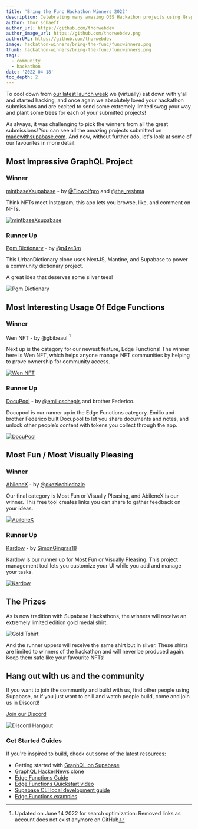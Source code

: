 ```yaml
---
title: 'Bring the Func Hackathon Winners 2022'
description: Celebrating many amazing OSS Hackathon projects using GraphQL and Edge Functions.
author: thor_schaeff
author_url: https://github.com/thorwebdev
author_image_url: https://github.com/thorwebdev.png
authorURL: https://github.com/thorwebdev
image: hackathon-winners/bring-the-func/funcwinners.png
thumb: hackathon-winners/bring-the-func/funcwinners.png
tags:
  - community
  - hackathon
date: '2022-04-18'
toc_depth: 2
---
```


To cool down from [our latest launch week](/blog/2022/03/25/supabase-launch-week-four) we (virtually) sat down with y'all and started hacking, and once again we absolutely loved your hackathon submissions and are excited to send some extremely limited swag your way and plant some trees for each of your submitted projects!

As always, it was challenging to pick the winners from all the great submissions! You can see all the amazing projects submitted on [madewithsupabase.com](https://www.madewithsupabase.com/bring-the-func). And now, without further ado, let's look at some of our favourites in more detail:

## Most Impressive GraphQL Project

### Winner

[mintbaseXsupabase](https://github.com/3lLobo/mintbaseXsupabase) - by [@Flowolfpro](https://twitter.com/Flowolfpro) and [@the_reshma](https://twitter.com/the_reshma)

Think NFTs meet Instagram, this app lets you browse, like, and comment on NFTs.

[![mintbaseXsupabase](https://madewithsupabase-git-bring-the-func-zernonia.vercel.app/api/resize?link=mintbasexsupabase-1dttd-162639349-3f334480-f8a9-4b58-88b1-0a6688a16ffapng&w=1000)](https://github.com/3lLobo/mintbaseXsupabase)

### Runner Up

[Pgm Dictionary](https://github.com/n4ze3m/PgmDictionary) - by [@n4ze3m](https://twitter.com/n4ze3m)

This UrbanDictionary clone uses NextJS, Mantine, and Supabase to power a community dictionary project.

A great idea that deserves some silver tees!

[![Pgm Dictionary](https://madewithsupabase-git-bring-the-func-zernonia.vercel.app/api/resize?link=pgm-26sp1-screenzy-1649267250672png&w=1000)](https://github.com/n4ze3m/PgmDictionary)

## Most Interesting Usage Of Edge Functions

### Winner

Wen NFT - by @gbibeaul [^1]

Next up is the category for our newest feature, Edge Functions! The winner here is Wen NFT, which helps anyone manage NFT communities by helping to prove ownership for community access.

[![Wen NFT](https://madewithsupabase-git-bring-the-func-zernonia.vercel.app/api/resize?link=wen-nft-37xz7-screenshot-2022-04-03-at-19-31-44-web3-fullstackpng&w=1000)](https://github.com/gbibeaul/supabase-wen)

### Runner Up

[DocuPool](https://github.com/emilioschepis/docupool) - by [@emilioschepis](https://twitter.com/emilioschepis) and brother Federico.

Docupool is our runner up in the Edge Functions category. Emilio and brother Federico built Docupool to let you share documents and notes, and unlock other people’s content with tokens you collect through the app.

[![DocuPool](https://madewithsupabase-git-bring-the-func-zernonia.vercel.app/api/resize?link=docupool-document-sharing-platform-svuxo-screen-shot-2022-04-10-at-222753png&w=1000)](https://github.com/emilioschepis/docupool)

## Most Fun / Most Visually Pleasing

### Winner

[AbileneX](https://github.com/okezieuc/abilenex) - by [@okeziechiedozie](https://twitter.com/okeziechiedozie)

Our final category is Most Fun or Visually Pleasing, and AbileneX is our winner. This free tool creates links you can share to gather feedback on your ideas.

[![AbileneX](https://madewithsupabase-git-bring-the-func-zernonia.vercel.app/api/resize?link=abilenex-the-revolutionary-idea-feedback-tool-7iaib-cover-imagepng&w=1000)](https://github.com/okezieuc/abilenex)

### Runner Up

[Kardow](https://github.com/Kardow/kardow-app) - by [SimonGingras18](https://twitter.com/SimonGingras18)

Kardow is our runner up for Most Fun or Visually Pleasing. This project management tool lets you customize your UI while you add and manage your tasks.

[![Kardow](https://madewithsupabase-git-bring-the-func-zernonia.vercel.app/api/resize?link=kardow-1ust9-kardow-templatepng&w=1000)](https://github.com/Kardow/kardow-app)

## The Prizes

As is now tradition with Supabase Hackathons, the winners will receive an extremely limited edition gold medal shirt.

![Gold Tshirt](/images/blog/hackathon-winners/bring-the-func/gold_function_tee.png)

And the runner uppers will receive the same shirt but in silver. These shirts are limited to winners of the hackathon and will never be produced again. Keep them safe like your favourite NFTs!

## Hang out with us and the community

If you want to join the community and build with us, find other people using Supabase, or if you just want to chill and watch people build, come and join us in Discord!

[Join our Discord](https://discord.supabase.com)

![Discord Hangout](/images/blog/hackathon/community.png)

### Get Started Guides

If you're inspired to build, check out some of the latest resources:

- Getting started with [GraphQL on Supabase](https://supabase.com/blog/2022/03/29/graphql-now-available#getting-started)
- [GraphQL HackerNews clone](https://supabase-graphql-example.vercel.app/)
- [Edge Functions Guide](https://supabase.com/docs/guides/functions)
- [Edge Functions Quickstart video](https://youtu.be/rzglqRdZUQE)
- [Supabase CLI local development guide](https://supabase.com/docs/guides/local-development)
- [Edge Functions examples](https://github.com/supabase/supabase/tree/master/examples/edge-functions)

[^1]: Updated on June 14 2022 for search optimization: Removed links as account does not exist anymore on GitHub
